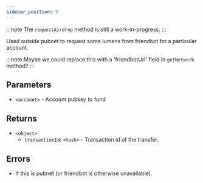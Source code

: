 ```yaml
---
sidebar_position: 9
---
```


:::note
The `requestAirdrop` method is still a work-in-progress.
:::

Used outside pubnet to request some lumens from friendbot for a particular account.

:::note
Maybe we could replace this with a 'friendbotUrl' field in `getNetwork` method?
:::

## Parameters

- `<account>` - Account pubkey to fund

## Returns

- `<object>`
  - `transactionId`: `<hash>` - Transaction id of the transfer.

## Errors

- If this is pubnet (or friendbot is otherwise unavailable).
